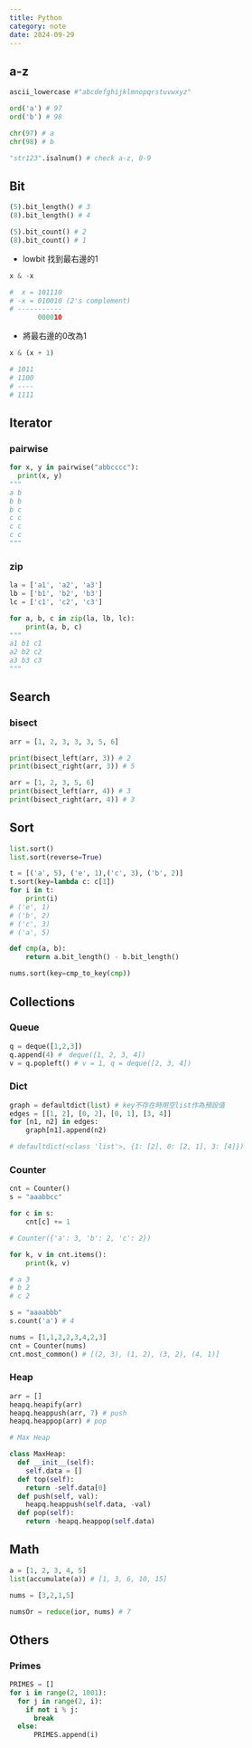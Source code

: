 ---
title: Python
category: note
date: 2024-09-29
---

## a-z
```py
ascii_lowercase #"abcdefghijklmnopqrstuvwxyz"
```

```py
ord('a') # 97
ord('b') # 98

chr(97) # a
chr(98) # b
```

```py
"str123".isalnum() # check a-z, 0-9
```

## Bit
```py
(5).bit_length() # 3
(8).bit_length() # 4
```

```py
(5).bit_count() # 2
(8).bit_count() # 1
```

* lowbit
找到最右邊的1
```py
x & -x

#  x = 101110
# -x = 010010 (2's complement)
# -----------
       000010
```

* 將最右邊的0改為1
```py
x & (x + 1)

# 1011
# 1100
# ----
# 1111
```

## Iterator

### pairwise
```py
for x, y in pairwise("abbcccc"):
  print(x, y)
"""
a b
b b
b c
c c
c c
c c
"""
```

### zip
```py
la = ['a1', 'a2', 'a3']
lb = ['b1', 'b2', 'b3']
lc = ['c1', 'c2', 'c3']

for a, b, c in zip(la, lb, lc):
	print(a, b, c)
"""
a1 b1 c1
a2 b2 c2
a3 b3 c3
"""
```

## Search
### bisect
```py
arr = [1, 2, 3, 3, 3, 5, 6]

print(bisect_left(arr, 3)) # 2
print(bisect_right(arr, 3)) # 5

arr = [1, 2, 3, 5, 6]
print(bisect_left(arr, 4)) # 3
print(bisect_right(arr, 4)) # 3
```

## Sort
```py
list.sort()
list.sort(reverse=True)
```

```py
t = [('a', 5), ('e', 1),('c', 3), ('b', 2)]
t.sort(key=lambda c: c[1])
for i in t:
	print(i)
# ('e', 1)
# ('b', 2)
# ('c', 3)
# ('a', 5)
```

```py
def cmp(a, b):
	return a.bit_length() - b.bit_length()

nums.sort(key=cmp_to_key(cmp))
```

## Collections
### Queue

```py
q = deque([1,2,3])
q.append(4) #　deque([1, 2, 3, 4])
v = q.popleft() # v = 1, q = deque([2, 3, 4])
```

### Dict
```py
graph = defaultdict(list) # key不存在時用空list作為預設值
edges = [[1, 2], [0, 2], [0, 1], [3, 4]]
for [n1, n2] in edges:
	graph[n1].append(n2)

# defaultdict(<class 'list'>, {1: [2], 0: [2, 1], 3: [4]})
```

### Counter
```py
cnt = Counter()
s = "aaabbcc"

for c in s:
	cnt[c] += 1

# Counter({'a': 3, 'b': 2, 'c': 2})

for k, v in cnt.items():
	print(k, v)

# a 3
# b 2
# c 2
```

```py
s = "aaaabbb"
s.count('a') # 4
```

```py
nums = [1,1,2,2,3,4,2,3]
cnt = Counter(nums)
cnt.most_common() # [(2, 3), (1, 2), (3, 2), (4, 1)]
```

### Heap
```py
arr = []
heapq.heapify(arr)
heapq.heappush(arr, 7) # push
heapq.heappop(arr) # pop
```

```py
# Max Heap

class MaxHeap:
  def __init__(self):
    self.data = []
  def top(self):
    return -self.data[0]
  def push(self, val):
    heapq.heappush(self.data, -val)
  def pop(self):
    return -heapq.heappop(self.data)
```

## Math
```py
a = [1, 2, 3, 4, 5]
list(accumulate(a)) # [1, 3, 6, 10, 15]
```

```py
nums = [3,2,1,5]

numsOr = reduce(ior, nums) # 7
```

## Others

### Primes
```py
PRIMES = []
for i in range(2, 1001):
  for j in range(2, i):
    if not i % j:
      break
  else:
      PRIMES.append(i)
```
